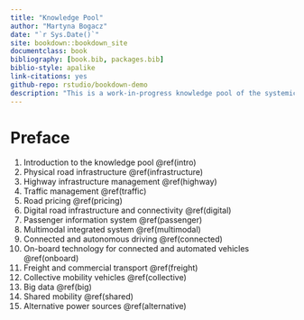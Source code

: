 ```yaml
---
title: "Knowledge Pool"
author: "Martyna Bogacz"
date: "`r Sys.Date()`"
site: bookdown::bookdown_site
documentclass: book
bibliography: [book.bib, packages.bib]
biblio-style: apalike
link-citations: yes
github-repo: rstudio/bookdown-demo
description: "This is a work-in-progress knowledge pool of the systemic impact of transport digitalisation and automation."
---
```


# Preface {-}

1. Introduction to the knowledge pool \@ref(intro)
2. Physical road infrastructure \@ref(infrastructure)
3. Highway infrastructure management \@ref(highway)
4. Traffic management \@ref(traffic)
5. Road pricing \@ref(pricing)
6. Digital road infrastructure and connectivity \@ref(digital)
7. Passenger information system \@ref(passenger)
8. Multimodal integrated system \@ref(multimodal)
9. Connected and autonomous driving \@ref(connected)
10. On-board technology for connected and automated vehicles \@ref(onboard)
11. Freight and commercial transport \@ref(freight)
12. Collective mobility vehicles \@ref(collective)
13. Big data \@ref(big)
14. Shared mobility \@ref(shared)
15. Alternative power sources \@ref(alternative)

